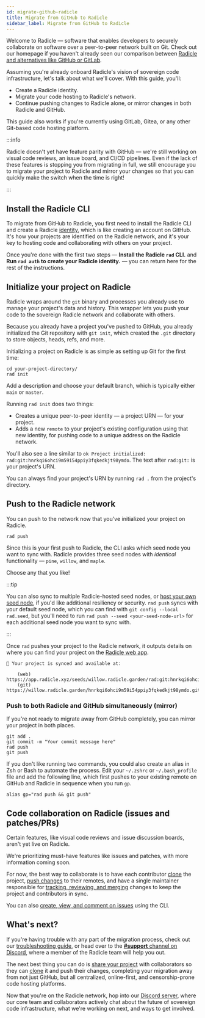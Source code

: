 ```yaml
---
id: migrate-github-radicle
title: Migrate from GitHub to Radicle
sidebar_label: Migrate from GitHub to Radicle
---
```



Welcome to Radicle &mdash; software that enables developers to securely collaborate on software over a peer-to-peer
network built on Git. Check out our homepage if you haven't already seen our comparison between [Radicle and
alternatives like GitHub or GitLab](https://radicle.xyz/).

Assuming you're already onboard Radicle's vision of sovereign code infrastructure, let's talk about what we'll cover.
With this guide, you'll:

- Create a Radicle identity.
- Migrate your code hosting to Radicle's network.
- Continue pushing changes to Radicle alone, or mirror changes in both Radicle and GitHub.

This guide also works if you're currently using GitLab, Gitea, or any other Git-based code hosting platform.

:::info

Radicle doesn't yet have feature parity with GitHub &mdash; we're still working on visual code reviews, an issue board,
and CI/CD pipelines. Even if the lack of these features is stopping you from migrating in full, we still encourage you
to migrate your project to Radicle and mirror your changes so that you can quickly make the switch when the time is
right!

:::

## Install the Radicle CLI

To migrate from GitHub to Radicle, you first need to install the Radicle CLI and create a Radicle
[identity](using-radicle/identity.md), which is like creating an account on GitHub. It's how your projects are
identified on the Radicle network, and it's your key to hosting code and collaborating with others on your project.

<Installation />

Once you're done with the first two steps &mdash; **Install the Radicle `rad` CLI.** and **Run `rad auth` to create your
Radicle identity.** &mdash; you can return here for the rest of the instructions.

## Initialize your project on Radicle

Radicle wraps around the `git` binary and processes you already use to manage your project's data and history. This
wrapper lets you push your code to the sovereign Radicle network and collaborate with others.

Because you already have a project you've pushed to GitHub, you already initialized the Git repository with `git init`,
which created the `.git` directory to store objects, heads, refs, and more.

Initializing a project on Radicle is as simple as setting up Git for the first time:

```
cd your-project-directory/
rad init
```

Add a description and choose your default branch, which is typically either `main` or `master`.

Running `rad init` does two things:

- Creates a unique peer-to-peer identity &mdash; a project URN &mdash; for your project.
- Adds a new `remote` to your project's existing configuration using that new identity, for pushing code to a unique
  address on the Radicle network.

You'll also see a line similar to `ok Project initialized: rad:git:hnrkqi6ohci9m59i54ppiy3fqkedkjt98ymdo`. The text
after `rad:git:` is your project's URN.

You can always find your project's URN by running `rad .` from the project's directory.

## Push to the Radicle network

You can push to the network now that you've initialized your project on Radicle.

```
rad push
```

Since this is your first push to Radicle, the CLI asks which seed node you want to sync with. Radicle provides three
seed nodes with _identical_ functionality &mdash; `pine`, `willow`, and `maple`.

Choose any that you like!

:::tip

You can also sync to multiple Radicle-hosted seed nodes, or [host your own seed
node](https://github.com/radicle-dev/radicle-client-services), if you'd like additional resiliency or security. `rad
push` syncs with your default seed node, which you can find with `git config --local rad.seed`, but you'll need to run
`rad push --seed <your-seed-node-url>` for each additional seed node you want to sync with.

:::

Once `rad` pushes your project to the Radicle network, it outputs details on where you can find your project on the
[Radicle web app](https://app.radicle.xyz).

```
🌱 Your project is synced and available at:

    (web) https://app.radicle.xyz/seeds/willow.radicle.garden/rad:git:hnrkqi6ohci9m59i54ppiy3fqkedkjt98ymdo/
    (git) https://willow.radicle.garden/hnrkqi6ohci9m59i54ppiy3fqkedkjt98ymdo.git
```

### Push to both Radicle and GitHub simultaneously (mirror)

If you're not ready to migrate away from GitHub completely, you can mirror your project in both places.

```
git add .
git commit -m "Your commit message here"
rad push
git push
```

If you don't like running two commands, you could also create an alias in Zsh or Bash to automate the process. Edit your
`~/.zshrc` or `~/.bash_profile` file and add the following line, which first pushes to your existing remote on GitHub
and Radicle in sequence when you run `gp`.

```
alias gp="rad push && git push"
```

## Code collaboration on Radicle (issues and patches/PRs)

Certain features, like visual code reviews and issue discussion boards, aren't yet live on Radicle.

We're prioritizing must-have features like issues and patches, with more information coming soon.

For now, the best way to collaborate is to have each contributor [clone](using-radicle/clone.md) the project, [push
changes](using-radicle/push.md) to their remotes, and have a single maintainer responsible for [tracking, reviewing, and
merging](using-radicle/track-review-merge.md) changes to keep the project and contributors in sync.

You can also [create, view, and comment on issues](using-radicle/issues.md) using the CLI.

## What's next?

If you're having trouble with any part of the migration process, check out our [troubleshooting
guide](troubleshooting.md), or head over to the [**#support** channel on Discord](https://discord.gg/j2HZCBDUvF), where
a member of the Radicle team will help you out.

The next best thing you can do is [share your project](using-radicle/view-share.md) with collaborators so they can
[clone](using-radicle/clone.md) it and push their changes, completing your migration away from not just GitHub, but all
centralized, online-first, and censorship-prone code hosting platforms.

Now that you're on the Radicle network, hop into our [Discord server](https://discord.gg/j2HZCBDUvF), where our core
team and collaborators actively chat about the future of sovereign code infrastructure, what we're working on next, and
ways to get involved.
